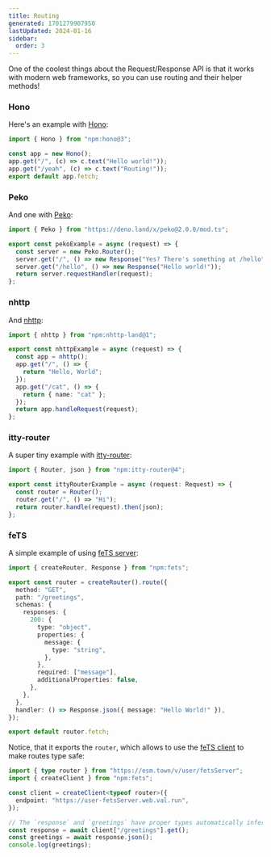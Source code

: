 ```yaml
---
title: Routing
generated: 1701279907950
lastUpdated: 2024-01-16
sidebar:
  order: 3
---
```


One of the coolest things about the Request/Response API is that it works with modern web frameworks, so you can use routing and their helper methods!

### Hono

Here's an example with [Hono](https://hono.dev/):

```ts title="Hono example" val
import { Hono } from "npm:hono@3";

const app = new Hono();
app.get("/", (c) => c.text("Hello world!"));
app.get("/yeah", (c) => c.text("Routing!"));
export default app.fetch;
```

### Peko

And one with [Peko](https://peko.deno.dev/):

```ts title="Peko example" val
import { Peko } from "https://deno.land/x/peko@2.0.0/mod.ts";

export const pekoExample = async (request) => {
  const server = new Peko.Router();
  server.get("/", () => new Response("Yes? There's something at /hello"));
  server.get("/hello", () => new Response("Hello world!"));
  return server.requestHandler(request);
};
```

### nhttp

And [nhttp](https://github.com/nhttp/nhttp):

```ts title="NHttp example" val
import { nhttp } from "npm:nhttp-land@1";

export const nhttpExample = async (request) => {
  const app = nhttp();
  app.get("/", () => {
    return "Hello, World";
  });
  app.get("/cat", () => {
    return { name: "cat" };
  });
  return app.handleRequest(request);
};
```

### itty-router

A super tiny example with [itty-router](https://itty.dev/itty-router):


```ts title="Itty example" val
import { Router, json } from "npm:itty-router@4";

export const ittyRouterExample = async (request: Request) => {
  const router = Router();
  router.get("/", () => "Hi");
  return router.handle(request).then(json);
};
```

### feTS

A simple example of using [feTS server](https://the-guild.dev/openapi/fets/server/quick-start):

```ts title="@user/fetsServer" val
import { createRouter, Response } from "npm:fets";

export const router = createRouter().route({
  method: "GET",
  path: "/greetings",
  schemas: {
    responses: {
      200: {
        type: "object",
        properties: {
          message: {
            type: "string",
          },
        },
        required: ["message"],
        additionalProperties: false,
      },
    },
  },
  handler: () => Response.json({ message: "Hello World!" }),
});

export default router.fetch;
```

Notice, that it exports the `router`, which allows to use the [feTS client](https://the-guild.dev/openapi/fets/client/quick-start) to make routes type safe:

```ts title="@user/fetsClient" val
import { type router } from "https://esm.town/v/user/fetsServer";
import { createClient } from "npm:fets";

const client = createClient<typeof router>({
  endpoint: "https://user-fetsServer.web.val.run",
});

// The `response` and `greetings` have proper types automatically inferred
const response = await client["/greetings"].get();
const greetings = await response.json();
console.log(greetings);
```